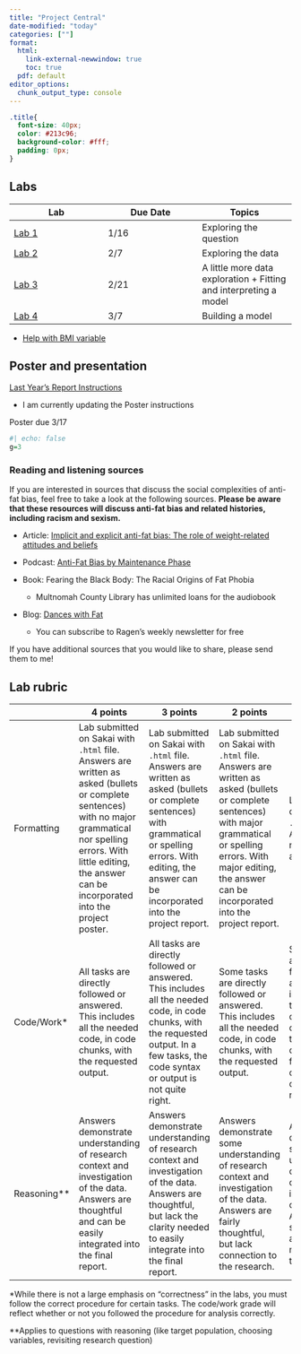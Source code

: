 ```yaml
---
title: "Project Central"
date-modified: "today"
categories: [""]
format: 
  html:
    link-external-newwindow: true
    toc: true
  pdf: default
editor_options: 
  chunk_output_type: console
---
```


```css
.title{
  font-size: 40px;
  color: #213c96;
  background-color: #fff;
  padding: 0px;
}
```

## Labs

| Lab | Due Date | Topics |
|------------------------|------------------------|------------------------|
| [Lab 1](/labs/Lab_01_instructions.qmd) | 1/16 | Exploring the question |
| [Lab 2](/labs/Lab_02_instructions.qmd) | 2/7 | Exploring the data |
| [Lab 3](/labs/Lab_03_instructions.qmd) | 2/21 | A little more data exploration + Fitting and interpreting a model |
| [Lab 4](/labs/Lab_04_instructions.qmd) | 3/7 | Building a model |

-   [Help with BMI variable](/labs/BMI_help.qmd)

## Poster and presentation

[Last Year's Report Instructions](/labs/Project_report_instructions.qmd)

-   I am currently updating the Poster instructions

Poster due 3/17

```r
#| echo: false
g=3
```

### Reading and listening sources

If you are interested in sources that discuss the social complexities of anti-fat bias, feel free to take a look at the following sources. **Please be aware that these resources will discuss anti-fat bias and related histories, including racism and sexism.**

-   Article: [Implicit and explicit anti-fat bias: The role of weight-related attitudes and beliefs](./resources/Implicit_anti_fat.pdf)

-   Podcast: [Anti-Fat Bias by Maintenance Phase](https://maintenancephase.buzzsprout.com/1411126/6524683-anti-fat-bias)

-   Book: Fearing the Black Body: The Racial Origins of Fat Phobia

    -   Multnomah County Library has unlimited loans for the audiobook

-   Blog: [Dances with Fat](https://danceswithfat.org/)

    -   You can subscribe to Ragen's weekly newsletter for free

If you have additional sources that you would like to share, please send them to me!

## Lab rubric

|   | 4 points | 3 points | 2 points | 1 point | 0 points |
|------------|------------|------------|------------|------------|------------|
| Formatting | Lab submitted on Sakai with `.html` file. Answers are written as asked (bullets or complete sentences) with no major grammatical nor spelling errors. With little editing, the answer can be incorporated into the project poster. | Lab submitted on Sakai with `.html` file. Answers are written as asked (bullets or complete sentences) with grammatical or spelling errors. With editing, the answer can be incorporated into the project report. | Lab submitted on Sakai with `.html` file. Answers are written as asked (bullets or complete sentences) with major grammatical or spelling errors. With major editing, the answer can be incorporated into the project report. | Lab submitted on Sakai with `.html` file. Answers are not written as asked. | Lab *not* submitted on Sakai with `.html` file. |
| Code/Work\* | All tasks are directly followed or answered. This includes all the needed code, in code chunks, with the requested output. | All tasks are directly followed or answered. This includes all the needed code, in code chunks, with the requested output. In a few tasks, the code syntax or output is not quite right. | Some tasks are directly followed or answered. This includes all the needed code, in code chunks, with the requested output. | Some tasks are directly followed or answered.This includes all the needed code, in code chunks, with the requested output. In a few tasks, the code syntax or output is not quite right. | More than a quarter of the tasks are not completed properly. |
| Reasoning\*\* | Answers demonstrate understanding of research context and investigation of the data. Answers are thoughtful and can be easily integrated into the final report. | Answers demonstrate understanding of research context and investigation of the data. Answers are thoughtful, but lack the clarity needed to easily integrate into the final report. | Answers demonstrate some understanding of research context and investigation of the data. Answers are fairly thoughtful, but lack connection to the research. | Answers demonstrate some understanding of research context and investigation of the data. Answers seem rushed and with minimal thought. | Answers lack understanding of research context and investigation of the data. Answers seem rushed and without thought. |

\*While there is not a large emphasis on "correctness" in the labs, you must follow the correct procedure for certain tasks. The code/work grade will reflect whether or not you followed the procedure for analysis correctly.

\*\*Applies to questions with reasoning (like target population, choosing variables, revisiting research question)
